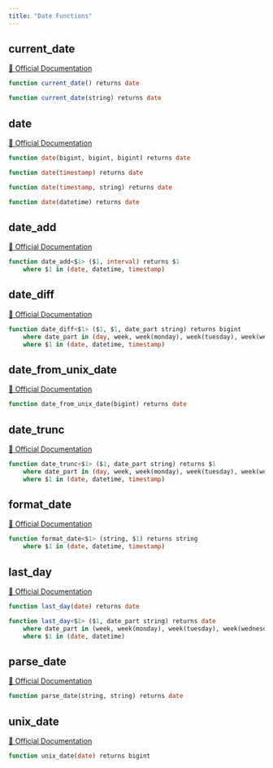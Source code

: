 ```yaml
---
title: "Date Functions"
---
```


## current_date
[🔗 Official Documentation](#https://cloud.google.com/bigquery/docs/reference/standard-sql/date_functions#current_date)

```sql
function current_date() returns date
```


```sql
function current_date(string) returns date
```


## date
[🔗 Official Documentation](#https://cloud.google.com/bigquery/docs/reference/standard-sql/date_functions#date)

```sql
function date(bigint, bigint, bigint) returns date
```


```sql
function date(timestamp) returns date
```


```sql
function date(timestamp, string) returns date
```


```sql
function date(datetime) returns date
```


## date_add
[🔗 Official Documentation](#https://cloud.google.com/bigquery/docs/reference/standard-sql/date_functions#date_add)

```sql
function date_add<$1> ($1, interval) returns $1
	where $1 in (date, datetime, timestamp)
```


## date_diff
[🔗 Official Documentation](#https://cloud.google.com/bigquery/docs/reference/standard-sql/date_functions#date_diff)

```sql
function date_diff<$1> ($1, $1, date_part string) returns bigint
	where date_part in (day, week, week(monday), week(tuesday), week(wednesday), week(thursday), week(friday), week(saturday), week(sunday), isoweek, month, quarter, year, isoyear)
	where $1 in (date, datetime, timestamp)
```


## date_from_unix_date
[🔗 Official Documentation](#https://cloud.google.com/bigquery/docs/reference/standard-sql/date_functions#date_from_unix_date)

```sql
function date_from_unix_date(bigint) returns date
```


## date_trunc
[🔗 Official Documentation](#https://cloud.google.com/bigquery/docs/reference/standard-sql/date_functions#date_trunc)

```sql
function date_trunc<$1> ($1, date_part string) returns $1
	where date_part in (day, week, week(monday), week(tuesday), week(wednesday), week(thursday), week(friday), week(saturday), week(sunday), isoweek, month, quarter, year, isoyear)
	where $1 in (date, datetime, timestamp)
```


## format_date
[🔗 Official Documentation](#https://cloud.google.com/bigquery/docs/reference/standard-sql/date_functions#format_date)

```sql
function format_date<$1> (string, $1) returns string
	where $1 in (date, datetime, timestamp)
```


## last_day
[🔗 Official Documentation](#https://cloud.google.com/bigquery/docs/reference/standard-sql/date_functions#last_day)

```sql
function last_day(date) returns date
```


```sql
function last_day<$1> ($1, date_part string) returns date
	where date_part in (week, week(monday), week(tuesday), week(wednesday), week(thursday), week(friday), week(saturday), week(sunday), isoweek, month, quarter, year, isoyear)
	where $1 in (date, datetime)
```


## parse_date
[🔗 Official Documentation](#https://cloud.google.com/bigquery/docs/reference/standard-sql/date_functions#parse_date)

```sql
function parse_date(string, string) returns date
```


## unix_date
[🔗 Official Documentation](#https://cloud.google.com/bigquery/docs/reference/standard-sql/date_functions#unix_date)

```sql
function unix_date(date) returns bigint
```



